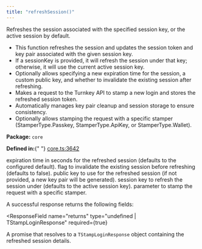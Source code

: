 ```yaml
---
title: "refreshSession()"
---
```



<H3Bordered text="Overview" />

Refreshes the session associated with the specified session key, or the active session by default.

<ul>
  <li>
    This function refreshes the session and updates the session token and key
    pair associated with the given session key.
  </li>
  <li>
    If a sessionKey is provided, it will refresh the session under that key;
    otherwise, it will use the current active session key.
  </li>
  <li>
    Optionally allows specifying a new expiration time for the session, a custom
    public key, and whether to invalidate the existing session after refreshing.
  </li>
  <li>
    Makes a request to the Turnkey API to stamp a new login and stores the
    refreshed session token.
  </li>
  <li>
    Automatically manages key pair cleanup and session storage to ensure
    consistency.
  </li>
  <li>
    Optionally allows stamping the request with a specific stamper
    (StamperType.Passkey, StamperType.ApiKey, or StamperType.Wallet).
  </li>
</ul>

<p>
  <strong>Package:</strong> <code>core</code>
</p>

<p>
  <strong>Defined in:</strong>{" "}
  <a href="https://github.com/tkhq/sdk/blob/main/packages/core/src/__clients__/core.ts#L3642">
    core.ts:3642
  </a>
</p>

<H3Bordered text="Parameters" />

<ParamField body="params" type="object" required={false} path="params">
  <Expandable title="params details">
    <NestedParam
      parentKey="params"
      childKey="expirationSeconds"
      type="string"
      required={false}
    >
      expiration time in seconds for the refreshed session (defaults to the
      configured default).
    </NestedParam>
    <NestedParam
      parentKey="params"
      childKey="invalidateExisitng"
      type="boolean"
      required={false}
    >
      flag to invalidate the existing session before refreshing (defaults to
      false).
    </NestedParam>
    <NestedParam
      parentKey="params"
      childKey="publicKey"
      type="string"
      required={false}
    >
      public key to use for the refreshed session (if not provided, a new key
      pair will be generated).
    </NestedParam>
    <NestedParam
      parentKey="params"
      childKey="sessionKey"
      type="string"
      required={false}
    >
      session key to refresh the session under (defaults to the active session
      key).
    </NestedParam>
    <NestedParam
      parentKey="params"
      childKey="stampWith"
      type="StamperType"
      required={false}
    >
      parameter to stamp the request with a specific stamper.
    </NestedParam>
  </Expandable>
</ParamField>

<H3Bordered text="Response" />A successful response returns the following
fields:

<ResponseField
  name="returns"
  type="undefined | TStampLoginResponse"
  required={true}
>
  A promise that resolves to a `TStampLoginResponse` object containing the
  refreshed session details.
</ResponseField>
